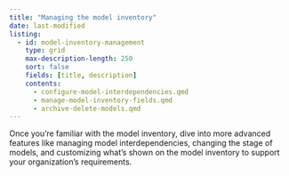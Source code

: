 ```yaml
---
title: "Managing the model inventory"
date: last-modified
listing:
  - id: model-inventory-management
    type: grid
    max-description-length: 250
    sort: false
    fields: [title, description]
    contents:
      - configure-model-interdependencies.qmd
      - manage-model-inventory-fields.qmd
      - archive-delete-models.qmd
---
```


Once you're familiar with the model inventory, dive into more advanced features like managing model interdependencies, changing the stage of models, and customizing what's shown on the model inventory to support your organization's requirements.

:::{#model-inventory-management}
:::